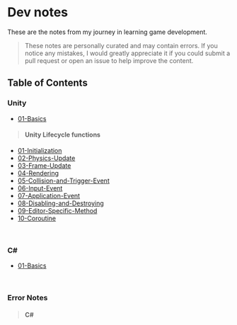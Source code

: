 # Dev notes

These are the notes from my journey in learning game development.
> These notes are personally curated and may contain errors. If you notice any mistakes, I would greatly appreciate it if you could submit a pull request or open an issue to help improve the content.

## Table of Contents

### Unity
- [01-Basics](unity/01-basics)

> #### Unity Lifecycle functions
- [01-Initialization](/unity/unity-lifecycle-functions/01-initialization)
- [02-Physics-Update](/unity/unity-lifecycle-functions/02-physics-update)
- [03-Frame-Update](/unity/unity-lifecycle-functions/03-frame-update)
- [04-Rendering](/unity/unity-lifecycle-functions/04-rendering)
- [05-Collision-and-Trigger-Event](/unity/unity-lifecycle-functions/05-collision-and-trigger-event)
- [06-Input-Event](/unity/unity-lifecycle-functions/06-input-event)
- [07-Application-Event](/unity/unity-lifecycle-functions/07-application-event)
- [08-Disabling-and-Destroying](/unity/unity-lifecycle-functions/08-disabling-and-destroying)
- [09-Editor-Specific-Method](/unity/unity-lifecycle-functions/09-editor-specific-method)
- [10-Coroutine](/unity/unity-lifecycle-functions/10-coroutine)

<br />

### C#
- [01-Basics](unity/01-basics)

<br />

### Error Notes
> #### C#

